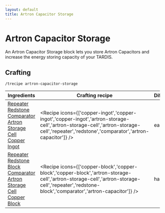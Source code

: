 ```yaml
---
layout: default
title: Artron Capacitor Storage
---
```



Artron Capacitor Storage
===================

An Artron Capacitor Storage block lets you store Artron Capacitors and increase the energy storing capacity of your TARDIS.

## Crafting

`/trecipe artron-capacitor-storage`

| Ingredients | Crafting recipe | Difficulty |
| ----------- | --------------- | ------------- |
| [Repeater](https://minecraft.wiki/w/Repeater)<br/>[Redstone](https://minecraft.wiki/w/Redstone_Dust)<br/>[Comparator](https://minecraft.wiki/w/Comparator)<br/>[Artron Storage Cell](/recipes/items/artron-storage-cell)<br/>[Copper Ingot](https://minecraft.wiki/w/Copper_Ingot) | <Recipe icons={['copper-ingot','copper-ingot','copper-ingot','artron-storage-cell','artron-storage-cell','artron-storage-cell','repeater','redstone','comparator','artron-capacitor']} /> | easy |
| [Repeater](https://minecraft.wiki/w/Repeater)<br/>[Redstone Block](https://minecraft.wiki/w/Redstone_Block)<br/>[Comparator](https://minecraft.wiki/w/Comparator)<br/>[Artron Storage Cell](/recipes/items/artron-storage-cell)<br/>[Copper Block](https://minecraft.wiki/w/Copper_Block) | <Recipe icons={['copper-block','copper-block','copper-block','artron-storage-cell','artron-storage-cell','artron-storage-cell','repeater','redstone-block','comparator','artron-capacitor']} /> | hard |